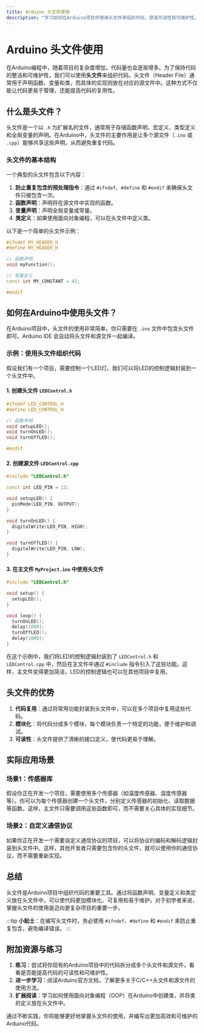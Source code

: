 ```yaml
---
title: Arduino 头文件使用
description: "学习如何在Arduino项目中使用头文件来组织代码，提高可读性和可维护性。"
---
```


# Arduino 头文件使用

在Arduino编程中，随着项目的复杂度增加，代码量也会逐渐增多。为了保持代码的整洁和可维护性，我们可以使用**头文件**来组织代码。头文件（Header File）通常用于声明函数、变量和类，而具体的实现则放在对应的源文件中。这种方式不仅能让代码更易于管理，还能提高代码的复用性。

## 什么是头文件？

头文件是一个以 `.h` 为扩展名的文件，通常用于存储函数声明、宏定义、类型定义和全局变量的声明。在Arduino中，头文件的主要作用是让多个源文件（`.ino` 或 `.cpp`）能够共享这些声明，从而避免重复代码。

### 头文件的基本结构

一个典型的头文件包含以下内容：

1. **防止重复包含的预处理指令**：通过 `#ifndef`、`#define` 和 `#endif` 来确保头文件只被包含一次。
2. **函数声明**：声明将在源文件中实现的函数。
3. **变量声明**：声明全局变量或常量。
4. **类定义**：如果使用面向对象编程，可以在头文件中定义类。

以下是一个简单的头文件示例：

```cpp
#ifndef MY_HEADER_H
#define MY_HEADER_H

// 函数声明
void myFunction();

// 常量定义
const int MY_CONSTANT = 42;

#endif
```

## 如何在Arduino中使用头文件？

在Arduino项目中，头文件的使用非常简单。你只需要在 `.ino` 文件中包含头文件即可。Arduino IDE 会自动将头文件和源文件一起编译。

### 示例：使用头文件组织代码

假设我们有一个项目，需要控制一个LED灯。我们可以将LED的控制逻辑封装到一个头文件中。

#### 1. 创建头文件 `LEDControl.h`

```cpp
#ifndef LED_CONTROL_H
#define LED_CONTROL_H

// 函数声明
void setupLED();
void turnOnLED();
void turnOffLED();

#endif
```

#### 2. 创建源文件 `LEDControl.cpp`

```cpp
#include "LEDControl.h"

const int LED_PIN = 13;

void setupLED() {
  pinMode(LED_PIN, OUTPUT);
}

void turnOnLED() {
  digitalWrite(LED_PIN, HIGH);
}

void turnOffLED() {
  digitalWrite(LED_PIN, LOW);
}
```

#### 3. 在主文件 `MyProject.ino` 中使用头文件

```cpp
#include "LEDControl.h"

void setup() {
  setupLED();
}

void loop() {
  turnOnLED();
  delay(1000);
  turnOffLED();
  delay(1000);
}
```

在这个示例中，我们将LED的控制逻辑封装到了 `LEDControl.h` 和 `LEDControl.cpp` 中，然后在主文件中通过 `#include` 指令引入了这些功能。这样，主文件变得更加简洁，LED的控制逻辑也可以在其他项目中复用。

## 头文件的优势

1. **代码复用**：通过将常用功能封装到头文件中，可以在多个项目中复用这些代码。
2. **模块化**：将代码分成多个模块，每个模块负责一个特定的功能，便于维护和调试。
3. **可读性**：头文件提供了清晰的接口定义，使代码更易于理解。

## 实际应用场景

### 场景1：传感器库

假设你正在开发一个项目，需要使用多个传感器（如温度传感器、湿度传感器等）。你可以为每个传感器创建一个头文件，分别定义传感器的初始化、读取数据等函数。这样，主文件只需要调用这些函数即可，而不需要关心具体的实现细节。

### 场景2：自定义通信协议

如果你正在开发一个需要自定义通信协议的项目，可以将协议的编码和解码逻辑封装到头文件中。这样，其他开发者只需要包含你的头文件，就可以使用你的通信协议，而不需要重新实现。

## 总结

头文件是Arduino项目中组织代码的重要工具。通过将函数声明、变量定义和类定义放在头文件中，可以使代码更加模块化、可复用和易于维护。对于初学者来说，掌握头文件的使用是迈向更复杂项目的重要一步。

:::tip
**小贴士**：在编写头文件时，务必使用 `#ifndef`、`#define` 和 `#endif` 来防止重复包含，避免编译错误。
:::

## 附加资源与练习

1. **练习**：尝试将你现有的Arduino项目中的代码拆分成多个头文件和源文件，看看是否能提高代码的可读性和可维护性。
2. **进一步学习**：阅读Arduino官方文档，了解更多关于C/C++头文件和源文件的使用方法。
3. **扩展阅读**：学习如何使用面向对象编程（OOP）在Arduino中创建类，并将类的定义放在头文件中。

通过不断实践，你将能够更好地掌握头文件的使用，并编写出更加高效和可维护的Arduino代码。